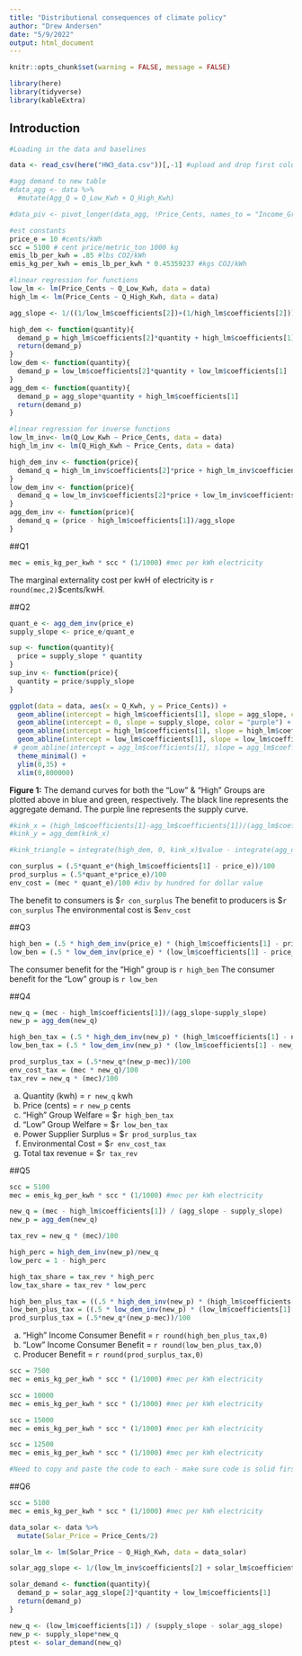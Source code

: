 ```yaml
---
title: "Distributional consequences of climate policy"
author: "Drew Andersen"
date: "5/9/2022"
output: html_document
---
```

```r
knitr::opts_chunk$set(warning = FALSE, message = FALSE)

library(here)
library(tidyverse)
library(kableExtra)
```
## Introduction

```r
#Loading in the data and baselines

data <- read_csv(here("HW3_data.csv"))[,-1] #upload and drop first column

#agg demand to new table
#data_agg <- data %>% 
  #mutate(Agg_Q = Q_Low_Kwh + Q_High_Kwh)

#data_piv <- pivot_longer(data_agg, !Price_Cents, names_to = "Income_Group", values_to = "Q_Kwh") #pivot table to create column for districts (populated by four districts)

#est constants
price_e = 10 #cents/kWh
scc = 5100 # cent price/metric_ton 1000 kg
emis_lb_per_kwh = .85 #lbs CO2/kWh
emis_kg_per_kwh = emis_lb_per_kwh * 0.45359237 #kgs CO2/kWh
```

```r
#linear regression for functions
low_lm <- lm(Price_Cents ~ Q_Low_Kwh, data = data)
high_lm <- lm(Price_Cents ~ Q_High_Kwh, data = data)

agg_slope <- 1/((1/low_lm$coefficients[2])+(1/high_lm$coefficients[2]))

high_dem <- function(quantity){  
  demand_p = high_lm$coefficients[2]*quantity + high_lm$coefficients[1]
  return(demand_p)
}
low_dem <- function(quantity){  
  demand_p = low_lm$coefficients[2]*quantity + low_lm$coefficients[1]
}
agg_dem <- function(quantity){
  demand_p = agg_slope*quantity + high_lm$coefficients[1]
  return(demand_p)
}

#linear regression for inverse functions 
low_lm_inv<- lm(Q_Low_Kwh ~ Price_Cents, data = data)
high_lm_inv <- lm(Q_High_Kwh ~ Price_Cents, data = data)

high_dem_inv <- function(price){  
  demand_q = high_lm_inv$coefficients[2]*price + high_lm_inv$coefficients[1]
}
low_dem_inv <- function(price){  
  demand_q = low_lm_inv$coefficients[2]*price + low_lm_inv$coefficients[1]
}
agg_dem_inv <- function(price){  
  demand_q = (price - high_lm$coefficients[1])/agg_slope
}
```

##Q1
```r
mec = emis_kg_per_kwh * scc * (1/1000) #mec per kWh electricity
```
The marginal externality cost per kwH of electricity is `r round(mec,2)`$cents/kwH.

##Q2
```r
quant_e <- agg_dem_inv(price_e)
supply_slope <- price_e/quant_e

sup <- function(quantity){
  price = supply_slope * quantity
}
sup_inv <- function(price){
  quantity = price/supply_slope
}
```

```r
ggplot(data = data, aes(x = Q_Kwh, y = Price_Cents)) +
  geom_abline(intercept = high_lm$coefficients[1], slope = agg_slope, color = "black") +
  geom_abline(intercept = 0, slope = supply_slope, color = "purple") + 
  geom_abline(intercept = high_lm$coefficients[1], slope = high_lm$coefficients[2], color = "green") +
  geom_abline(intercept = low_lm$coefficients[1], slope = low_lm$coefficients[2], color = "blue") +
 # geom_abline(intercept = agg_lm$coefficients[1], slope = agg_lm$coefficients[2], color = "red") +
  theme_minimal() + 
  ylim(0,35) +
  xlim(0,800000)
```
**Figure 1:** The demand curves for both the "Low" & "High" Groups are plotted above in blue and green, respectively. The black line represents the aggregate demand. The purple line represents the supply curve. 

```r
#kink_x = (high_lm$coefficients[1]-agg_lm$coefficients[1])/(agg_lm$coefficients[2]-high_lm$coefficients[2])
#kink_y = agg_dem(kink_x)

#kink_triangle = integrate(high_dem, 0, kink_x)$value - integrate(agg_dem, 0, kink_x)$value

con_surplus = (.5*quant_e*(high_lm$coefficients[1] - price_e))/100
prod_surplus = (.5*quant_e*price_e)/100
env_cost = (mec * quant_e)/100 #div by hundred for dollar value
```

The benefit to consumers is $`r con_surplus` 
The benefit to producers is $`r con_surplus` 
The environmental cost is $`env_cost`

##Q3
```r
high_ben = (.5 * high_dem_inv(price_e) * (high_lm$coefficients[1] - price_e)) / 100
low_ben = (.5 * low_dem_inv(price_e) * (low_lm$coefficients[1] - price_e)) / 100
```

The consumer benefit for the "High" group is `r high_ben`
The consumer benefit for the "Low" group is `r low_ben`

##Q4
```r
new_q = (mec - high_lm$coefficients[1])/(agg_slope-supply_slope)
new_p = agg_dem(new_q)

high_ben_tax = (.5 * high_dem_inv(new_p) * (high_lm$coefficients[1] - new_p)) / 100
low_ben_tax = (.5 * low_dem_inv(new_p) * (low_lm$coefficients[1] - new_p)) / 100

prod_surplus_tax = (.5*new_q*(new_p-mec))/100
env_cost_tax = (mec * new_q)/100
tax_rev = new_q * (mec)/100
```
(a) Quantity (kwh) = `r new_q` kwh
(b) Price (cents) = `r new_p` cents
(c) "High" Group Welfare = $`r high_ben_tax`
(d) "Low" Group Welfare = $`r low_ben_tax`
(e) Power Supplier Surplus = $`r prod_surplus_tax`
(f) Environmental Cost = $`r env_cost_tax`
(g) Total tax revenue = $`r tax_rev`

##Q5
```r
scc = 5100
mec = emis_kg_per_kwh * scc * (1/1000) #mec per kWh electricity

new_q = (mec - high_lm$coefficients[1]) / (agg_slope - supply_slope)
new_p = agg_dem(new_q)

tax_rev = new_q * (mec)/100

high_perc = high_dem_inv(new_p)/new_q
low_perc = 1 - high_perc

high_tax_share = tax_rev * high_perc
low_tax_share = tax_rev * low_perc

high_ben_plus_tax = ((.5 * high_dem_inv(new_p) * (high_lm$coefficients[1] - new_p)) / 100) + high_tax_share
low_ben_plus_tax = ((.5 * low_dem_inv(new_p) * (low_lm$coefficients[1] - new_p)) / 100) + low_tax_share
prod_surplus_tax = (.5*new_q*(new_p-mec))/100
```

a) "High" Income Consumer Benefit = `r round(high_ben_plus_tax,0)`
b) "Low" Income Consumer Benefit = `r round(low_ben_plus_tax,0)`
c) Producer Benefit = `r round(prod_surplus_tax,0)`

```r
scc = 7500
mec = emis_kg_per_kwh * scc * (1/1000) #mec per kWh electricity
```

```r
scc = 10000
mec = emis_kg_per_kwh * scc * (1/1000) #mec per kWh electricity
```

```r
scc = 15000
mec = emis_kg_per_kwh * scc * (1/1000) #mec per kWh electricity
```

```r
scc = 12500
mec = emis_kg_per_kwh * scc * (1/1000) #mec per kWh electricity

#Need to copy and paste the code to each - make sure code is solid first
```

##Q6
```r
scc = 5100
mec = emis_kg_per_kwh * scc * (1/1000) #mec per kWh electricity

data_solar <- data %>% 
  mutate(Solar_Price = Price_Cents/2)

solar_lm <- lm(Solar_Price ~ Q_High_Kwh, data = data_solar)

solar_agg_slope <- 1/(low_lm_inv$coefficients[2] + solar_lm$coefficients[2])

solar_demand <- function(quantity){  
  demand_p = solar_agg_slope[2]*quantity + low_lm$coefficients[1]
  return(demand_p)
}

new_q <- (low_lm$coefficients[1]) / (supply_slope - solar_agg_slope)
new_p <- supply_slope*new_q
ptest <- solar_demand(new_q)
```
